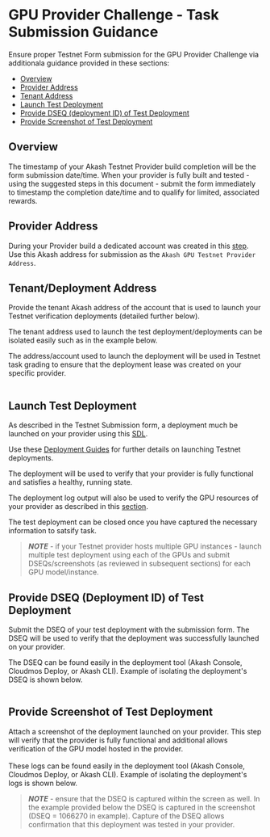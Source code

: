 # GPU Provider Challenge - Task Submission Guidance

Ensure proper Testnet Form submission for the GPU Provider Challenge via additionala guidance provided in these sections:

* [Overview](gpu-provider-challenge-task-submission-guidance.md#overview)
* [Provider Address](gpu-provider-challenge-task-submission-guidance.md#provider-address)
* [Tenant Address](gpu-provider-challenge-task-submission-guidance.md#tenant-address)
* [Launch Test Deployment](gpu-provider-challenge-task-submission-guidance.md#launch-test-deployment)
* [Provide DSEQ (deployment ID) of Test Deployment](gpu-provider-challenge-task-submission-guidance.md#provide-dseq-deployment-id-of-test-deployment)
* [Provide Screenshot of Test Deployment](gpu-provider-challenge-task-submission-guidance.md#provide-screenshot-of-test-deployment)

## Overview

The timestamp of your Akash Testnet Provider build completion will be the form submission date/time.  When your provider is fully built and tested - using the suggested steps in this document - submit the form immediately to timestamp the completion date/time and to qualify for limited, associated rewards.

## Provider Address

During your Provider build a dedicated account was created in this [step](https://docs.akash.network/other-resources/experimental/testnet/provider-build-with-gpu/akash-provider-install#create-provider-account).  Use this Akash address for submission as the `Akash GPU Testnet Provider Address`.

## Tenant/Deployment Address

Provide the tenant Akash address of the account that is used to launch your Testnet verification deployments (detailed further below).

The tenant address used to launch the test deployment/deployments can be isolated easily such as in the example below.

The address/account used to launch the deployment will be used in Testnet task grading to ensure that the deployment lease was created on your specific provider.

<figure><img src="../../../../.gitbook/assets/tenantAddress.png" alt=""><figcaption></figcaption></figure>

## Launch Test Deployment

As described in the Testnet Submission form, a deployment much be launched on your provider using this [SDL](https://gist.github.com/chainzero/86402b1ab2cef63a7e83d4fbad73b0e0).

Use these [Deployment Guides](../gpu-testnet-client-instructions/) for further details on launching Testnet deployments.

The deployment will be used to verify that your provider is fully functional and satisfies a healthy, running state.

The deployment log output will also be used to verify the GPU resources of your provider as described in this [section](gpu-provider-challenge-task-submission-guidance.md#provide-screenshot-of-test-deployment).

The test deployment can be closed once you have captured the necessary information to satsify task.

> _**NOTE**_ - if your Testnet provider hosts multiple GPU instances - launch multiple test deployment using each of the GPUs and submit DSEQs/screenshots (as reviewed in subsequent sections) for each GPU model/instance.

## Provide DSEQ (Deployment ID) of Test Deployment

Submit the DSEQ of your test deployment with the submission form.  The DSEQ will be used to verify that the deployment was successfully launched on your provider.

The DSEQ can be found easily in the deployment tool (Akash Console, Cloudmos Deploy, or Akash CLI).  Example of isolating the deployment's DSEQ is shown below.

<figure><img src="../../../../.gitbook/assets/isoalteDSEQ.png" alt=""><figcaption></figcaption></figure>

## Provide Screenshot of Test Deployment

Attach a screenshot of the deployment launched on your provider.  This step will verify that the provider is fully functional and additional allows verification of the GPU model hosted in the provider.\
\
These logs can be found easily in the deployment tool (Akash Console, Cloudmos Deploy, or Akash CLI).  Example of isolating the deployment's logs is shown below.

> _**NOTE**_ - ensure that the DSEQ is captured within the screen as well.  In the example provided below the DSEQ is captured in the screenshot (DSEQ = 1066270 in example).   Capture of the DSEQ allows confirmation that this deployment was tested in your provider.

<figure><img src="../../../../.gitbook/assets/gpuCheck.png" alt=""><figcaption></figcaption></figure>



